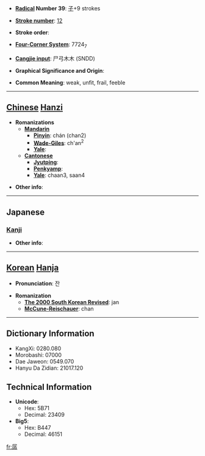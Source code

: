 * '''[[Wiktionary:Chinese radical index| Radical]] Number 39''': [[Wiktionary:Chinese radical index 子|子]]+9 strokes

* '''[[Wiktionary:Chinese total strokes index|Stroke number]]''': [[Wiktionary:Chinese total strokes index 12|12]]

* '''Stroke order''': 

* '''[[Wiktionary:Chinese four corner index|Four-Corner System]]''': 7724<sub>7</sub>

* '''[[Wiktionary:Chinese Cangjie index|Cangjie input]]''': 尸弓木木 (SNDD)

* '''Graphical Significance and Origin''': 

* '''Common Meaning''': weak, unfit, frail, feeble

----

== [[Chinese]] [[Hanzi]] ==

* '''Romanizations'''
** '''[[Mandarin]]'''
*** '''[[Pinyin]]''': chán (chan2)
*** '''[[Wade-Giles]]''': ch'an<sup>2</sup>
*** '''[[Yale]]''': 
** '''[[Cantonese]]'''
*** '''[[Jyutping]]''':
*** '''[[Penkyamp]]''': 
*** '''[[Yale]]''': chaan3, saan4

* '''Other info''': 

----

==Japanese==
===[[Kanji]]===
{{kanji|on readings=[[せん]] (sen), [[さん]] (san)|kun readings=[[よわい]] (yowai)}}

* '''Other info''':  

----

== [[Korean]] [[Hanja]] ==

* '''Pronunciation''': 잔

* '''Romanization'''
** '''[[The 2000 South Korean Revised Romanization|The 2000 South Korean Revised]]''': jan
** '''[[McCune-Reischauer]]''': chan

----

== Dictionary Information ==

* KangXi: 0280.080
* Morobashi: 07000
* Dae Jaweon: 0549.070
* Hanyu Da Zidian: 21017.120

== Technical Information ==

* '''Unicode''':
** Hex: 5B71
** Decimal: 23409
* '''Big5''':
** Hex: B447
** Decimal: 46151

[[fr:孱]]